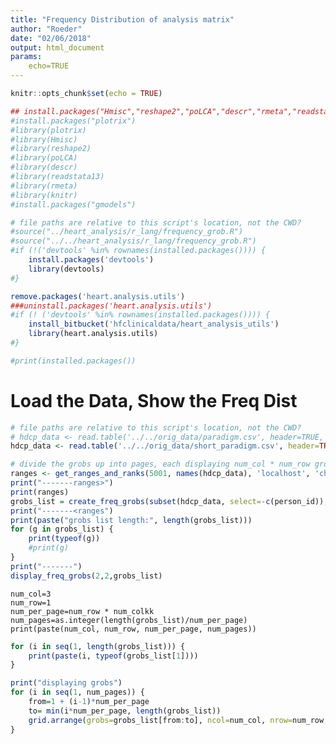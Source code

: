 ```yaml
---
title: "Frequency Distribution of analysis matrix"
author: "Roeder"
date: "02/06/2018"
output: html_document
params:
    echo=TRUE
---
```


```r
knitr::opts_chunk$set(echo = TRUE)
```

```r
## install.packages("Hmisc","reshape2","poLCA","descr","rmeta","readstata13")
#install.packages("plotrix")
#library(plotrix)
#library(Hmisc)
#library(reshape2)
#library(poLCA)
#library(descr)
#library(readstata13)
#library(rmeta)
#library(knitr)
#install.packages("gmodels")

# file paths are relative to this script's location, not the CWD?
#source("../heart_analysis/r_lang/frequency_grob.R")
#source("../../heart_analysis/r_lang/frequency_grob.R")
#if (!('devtools' %in% rownames(installed.packages()))) {
    install.packages('devtools')
    library(devtools)
#}

remove.packages('heart.analysis.utils')
###uninstall.packages('heart.analysis.utils')
#if (! ('devtools' %in% rownames(installed.packages()))) {
    install_bitbucket('hfclinicaldata/heart_analysis_utils')
    library(heart.analysis.utils)
#}

#print(installed.packages())
```


# Load the Data, Show the Freq Dist
```r
# file paths are relative to this script's location, not the CWD?
# hdcp_data <- read.table('../../orig_data/paradigm.csv', header=TRUE, na.strings = "NA", sep=",", skipNul = FALSE) 
hdcp_data <- read.table('../../orig_data/short_paradigm.csv', header=TRUE, na.strings = "NA", sep=",", skipNul = FALSE) 
```


```r
# divide the grobs up into pages, each displaying num_col * num_row grobs
ranges <- get_ranges_and_ranks(5001, names(hdcp_data), 'localhost', 'christopherroeder', 'heart_db')
print("-------ranges>")
print(ranges)
grobs_list = create_freq_grobs(subset(hdcp_data, select=-c(person_id)), ranges)
print("-------<ranges")
print(paste("grobs list length:", length(grobs_list)))
for (g in grobs_list) {
    print(typeof(g))
    #print(g)
}
print("-------")
display_freq_grobs(2,2,grobs_list)
```
```
num_col=3
num_row=1
num_per_page=num_row * num_colkk
num_pages=as.integer(length(grobs_list)/num_per_page) 
print(paste(num_col, num_row, num_per_page, num_pages))
```

```r
for (i in seq(1, length(grobs_list))) {
    print(paste(i, typeof(grobs_list[1])))
}

```


```r
print("displaying grobs")
for (i in seq(1, num_pages)) {
    from=1 + (i-1)*num_per_page
    to= min(i*num_per_page, length(grobs_list))
    grid.arrange(grobs=grobs_list[from:to], ncol=num_col, nrow=num_row, top=paste("Frequency Distributions", i))
}
```
